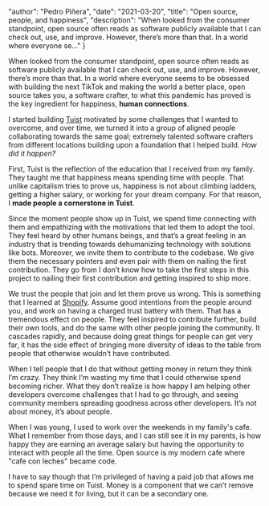 
  "author": "Pedro Piñera",
  "date": "2021-03-20",
  "title": "Open source, people, and happiness",
  "description": "When looked from the consumer standpoint, open source often reads as software publicly available that I can check out, use, and improve. However, there’s more than that. In a world where everyone se..."
}




When looked from the consumer standpoint, open source often reads as software publicly available that I can check out, use, and improve. However, there’s more than that. In a world where everyone seems to be obsessed with building the next TikTok and making the world a better place, open source takes you, a software crafter, to what this pandemic has proved is the key ingredient for happiness, **human connections**.

I started building [Tuist](https://tuist.io) motivated by some challenges that I wanted to overcome, and over time, we turned it into a group of aligned people collaborating towards the same goal; extremely talented software crafters from different locations building upon a foundation that I helped build. _How did it happen?_

First, Tuist is the reflection of the education that I received from my family. They taught me that happiness means spending time with people. That unlike capitalism tries to prove us, happiness is not about climbing ladders, getting a higher salary, or working for your dream company. For that reason, I **made people a cornerstone in Tuist**.

Since the moment people show up in Tuist, we spend time connecting with them and empathizing with the motivations that led them to adopt the tool. They feel heard by other humans beings, and that’s a great feeling in an industry that is trending towards dehumanizing technology with solutions like bots. Moreover, we invite them to contribute to the codebase. We give them the necessary pointers and even pair with them on nailing the first contribution. They go from I don’t know how to take the first steps in this project to nailing their first contribution and getting inspired to ship more.

We trust the people that join and let them prove us wrong. This is something that I learned at [Shopify](https://shopify.com). Assume good intentions from the people around you, and work on having a charged trust battery with them. That has a tremendous effect on people. They feel inspired to contribute further, build their own tools, and do the same with other people joining the community. It cascades rapidly, and because doing great things for people can get very far, it has the side effect of bringing more diversity of ideas to the table from people that otherwise wouldn’t have contributed.

When I tell people that I do that without getting money in return they think I’m crazy. They think I’m wasting my time that I could otherwise spend becoming richer.
What they don’t realize is how happy I am helping other developers overcome challenges that I had to go through, and seeing community members spreading goodness across other developers. It’s not about money, it’s about people.

When I was young, I used to work over the weekends in my family's cafe. What I remember from those days, and I can still see it in my parents, is how happy they are earning an average salary but having the opportunity to interact with people all the time. Open source is my modern cafe where "cafe con leches" became code.

I have to say though that I’m privileged of having a paid job that allows me to spend spare time on Tuist. Money is a component that we can’t remove because we need it for living, but it can be a secondary one.

    